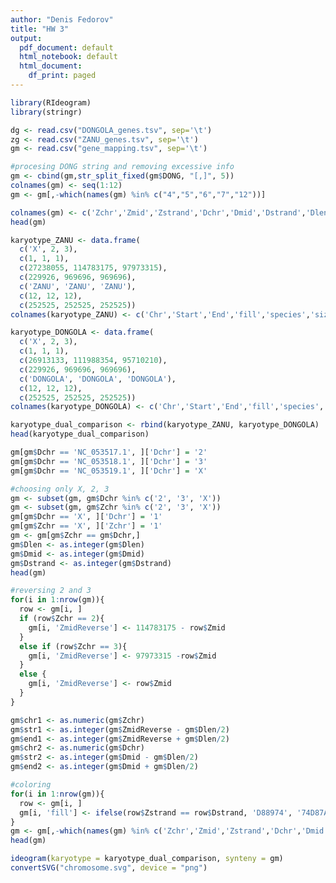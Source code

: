```yaml
---
author: "Denis Fedorov"
title: "HW 3"
output:
  pdf_document: default
  html_notebook: default
  html_document:
    df_print: paged
---
```

```r
library(RIdeogram)
library(stringr)
```

```r
dg <- read.csv("DONGOLA_genes.tsv", sep='\t')
zg <- read.csv("ZANU_genes.tsv", sep='\t')
gm <- read.csv("gene_mapping.tsv", sep='\t')

#procesing DONG string and removing excessive info
gm <- cbind(gm,str_split_fixed(gm$DONG, "[,]", 5))
colnames(gm) <- seq(1:12)
gm <- gm[,-which(names(gm) %in% c("4","5","6","7","12"))]

colnames(gm) <- c('Zchr','Zmid','Zstrand','Dchr','Dmid','Dstrand','Dlen')
head(gm)
```


```r
karyotype_ZANU <- data.frame(
  c('X', 2, 3),
  c(1, 1, 1),
  c(27238055, 114783175, 97973315),
  c(229926, 969696, 969696),
  c('ZANU', 'ZANU', 'ZANU'),
  c(12, 12, 12),
  c(252525, 252525, 252525))
colnames(karyotype_ZANU) <- c('Chr','Start','End','fill','species','size','color')

karyotype_DONGOLA <- data.frame(
  c('X', 2, 3),
  c(1, 1, 1),
  c(26913133, 111988354, 95710210),
  c(229926, 969696, 969696),
  c('DONGOLA', 'DONGOLA', 'DONGOLA'),
  c(12, 12, 12),
  c(252525, 252525, 252525))
colnames(karyotype_DONGOLA) <- c('Chr','Start','End','fill','species','size','color')

karyotype_dual_comparison <- rbind(karyotype_ZANU, karyotype_DONGOLA)
head(karyotype_dual_comparison)

```

```r
gm[gm$Dchr == 'NC_053517.1', ]['Dchr'] = '2'
gm[gm$Dchr == 'NC_053518.1', ]['Dchr'] = '3'
gm[gm$Dchr == 'NC_053519.1', ]['Dchr'] = 'X'

#choosing only X, 2, 3
gm <- subset(gm, gm$Dchr %in% c('2', '3', 'X'))
gm <- subset(gm, gm$Zchr %in% c('2', '3', 'X'))
gm[gm$Dchr == 'X', ]['Dchr'] = '1'
gm[gm$Zchr == 'X', ]['Zchr'] = '1'
gm <- gm[gm$Zchr == gm$Dchr,]
gm$Dlen <- as.integer(gm$Dlen)
gm$Dmid <- as.integer(gm$Dmid)
gm$Dstrand <- as.integer(gm$Dstrand)
head(gm)

```
```r
#reversing 2 and 3
for(i in 1:nrow(gm)){
  row <- gm[i, ]
  if (row$Zchr == 2){
    gm[i, 'ZmidReverse'] <- 114783175 - row$Zmid
  }
  else if (row$Zchr == 3){
    gm[i, 'ZmidReverse'] <- 97973315 -row$Zmid
  }
  else {
    gm[i, 'ZmidReverse'] <- row$Zmid
  }
}

gm$chr1 <- as.numeric(gm$Zchr)
gm$str1 <- as.integer(gm$ZmidReverse - gm$Dlen/2)
gm$end1 <- as.integer(gm$ZmidReverse + gm$Dlen/2)
gm$chr2 <- as.numeric(gm$Dchr)
gm$str2 <- as.integer(gm$Dmid - gm$Dlen/2)
gm$end2 <- as.integer(gm$Dmid + gm$Dlen/2)

#coloring
for(i in 1:nrow(gm)){
  row <- gm[i, ]
  gm[i, 'fill'] <- ifelse(row$Zstrand == row$Dstrand, 'D88974', '74D87A')
}
gm <- gm[,-which(names(gm) %in% c('Zchr','Zmid','Zstrand','Dchr','Dmid','Dstrand','Dlen','ZmidReverse'))]
head(gm)
```

```r
ideogram(karyotype = karyotype_dual_comparison, synteny = gm)
convertSVG("chromosome.svg", device = "png")

```





